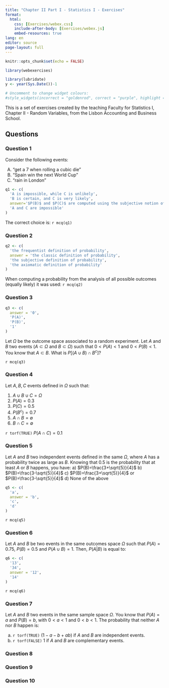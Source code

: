 ```yaml
---
title: "Chapter II Part I - Statistics I - Exercises"
format: 
  html:
    css: [Exercises/webex.css]
    include-after-body: [Exercises/webex.js]
    embed-resources: true
lang: en
editor: source
page-layout: full
---
```


```r
knitr::opts_chunk$set(echo = FALSE)

library(webexercises)
```

```r
library(lubridate)
y <- year(Sys.Date())-1
```

```r
# Uncomment to change widget colours:
#style_widgets(incorrect = "goldenrod", correct = "purple", highlight = "firebrick")
```

<!-- Style Block for nice tables -->

<style>
  table {
    width: 100%;
    border-collapse: collapse;
    text-align: center;
    font-family: Arial, sans-serif;
  }

  thead tr:first-child th {
    background-color: #f2f2f2;
    border-bottom: 2px solid #999;
  }

  thead tr:nth-child(2) th {
    background-color: #e0e0e0;
    border-bottom: 2px solid #999;
  }

  tbody td {
    padding: 8px;
    border-bottom: 1px solid #ccc;
  }

  tbody tr:nth-child(even) td {
    background-color: #f9f9f9;
  }

  th, td {
    vertical-align: middle;
  }
</style>

<!-- Style Block for nice tables -->


This is a set of exercises created by the teaching Faculty for Statistics I, Chapter II - Random Variables, from the Lisbon Accounting and Business School.

## Questions

### Question 1

Consider the following events:

A.  "get a 7 when rolling a cubic die"
B.  "Spain win the next World Cup"
C.  "rain in London"

```r
q1 <- c(
  'A is impossible, while C is unlikely',
  'B is certain, and C is very likely',
  answer='$P(B)$ and $P(C)$ are computed using the subjective notion of probability',
  'A and C are impossible'
)
```

The correct choice is: `r mcq(q1)`

### Question 2

```r
q2 <- c(
  'the frequentist definition of probability',
  answer = 'the classic definition of probability',
  'the subjective definition of probability',
  'the axiomatic definition of probability'
)

```

When computing a probability from the analysis of all possible outcomes (equally likely) it was used: `r mcq(q2)`

### Question 3

```r
q3 <- c(
  answer = '0',
  'P(A)',
  'P(B)',
  '1'
)
```

Let $\Omega$ be the outcome space associated to a random experiment. Let $A$ and $B$ two events ($A\subset\Omega$ and $B\subset \Omega$) such that $0<P(A)<1$ and $0<P(B)<1$. You know that $A\subset B$. What is $P[(A\cup B)\cap B^c]$?

`r mcq(q3)`

### Question 4

Let $A,B,C$ events defined in $\Omega$ such that:

1. $A\cup B\cup C=\Omega$
2. $P(A)=0.3$
3. $P(C)=0.5$
4. $P(B^c)=0.7$
5. $A\cap B=\emptyset$
6. $B\cap C=\emptyset$

`r torf(TRUE)` $P(A\cap C)=0.1$

### Question 5

Let $A$ and $B$ two independent events defined in the same $\Omega$, where $A$ has a probability twice as large as $B$. Knowing that $0.5$ is the probability that at least $A$ or $B$ happens, you have:
a) $P(B)=\frac{3+\sqrt{5}}{4}$
b) $P(B)=\frac{3-\sqrt{5}}{4}$
c) $P(B)=\frac{3+\sqrt{5}}{4}$ or $P(B)=\frac{3-\sqrt{5}}{4}$
d) None of the above

```r
q5 <- c(
  'a',
  answer = 'b',
  'c',
  'd'
)
```

`r mcq(q5)`

### Question 6

Let $A$ and $B$ be two events in the same outcomes space $\Omega$ such that $P(A)=0.75$, $P(B)=0.5$ and $P(A\cup B)=1$. Then, $P(A|B)$ is equal to:

```r
q6 <- c(
  '13',
  '34',
  answer = '12',
  '14'
)
```
`r mcq(q6)`

### Question 7

Let $A$ and $B$ two events in the same sample space $\Omega$. You know that $P(A)=a$ and $P(B)=b$, with $0<a<1$ and $0<b<1$. The probability that neither $A$ nor $B$ happen is:

a) `r torf(TRUE)` $(1-a-b+ab)$ if $A$ and $B$ are independent events.
b) `r torf(FALSE)` $1$ if $A$ and $B$ are complementary events.

### Question 8

### Question 9

### Question 10

